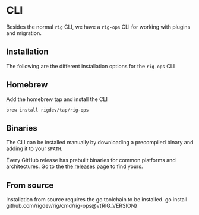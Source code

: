 # CLI


Besides the normal `rig` CLI, we have a `rig-ops` CLI for working with plugins and migration.

## Installation
The following are the different installation options for the `rig-ops` CLI

## Homebrew
Add the homebrew tap and install the CLI
```
brew install rigdev/tap/rig-ops
```

## Binaries
The CLI can be installed manually by downloading a precompiled binary and adding it to your `$PATH`.

Every GitHub release has prebuilt binaries for common platforms and architectures. Go to the [the releases
page](https://github.com/rigdev/rig/releases/latest) to find yours.

## From source
Installation from source requires the go toolchain to be installed.
<CodeBlock language="bash">go install github.com/rigdev/rig/cmd/rig-ops@v{RIG_VERSION}</CodeBlock>
